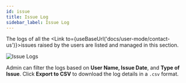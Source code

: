 ```yaml
---
id: issue
title: Issue Log
sidebar_label: Issue Log
---
```



The logs of all the <Link to={useBaseUrl('docs/user-mode/contact-us')}>issues raised by the users</Link> are listed and managed in this section.

<div class="center">
  <Zoom>
    <img
      alt="Issue Logs"
      src={useBaseUrl("admin/issue-log.png")}
    />
  </Zoom>
  <p></p>
</div>

Admin can filter the logs based on **User Name, Issue Date**, and **Type of Issue**.
Click **Export to CSV** to download the log details in a `.csv` format.